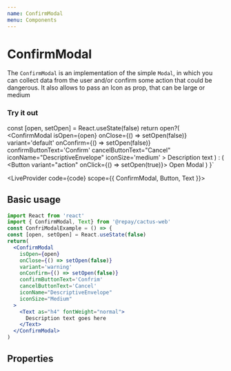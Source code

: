 ```yaml
---
name: ConfirmModal
menu: Components
---
```



# ConfirmModal

The `ConfirmModal` is an implementation of the simple `Modal`, in which you can collect data from the user and/or confirm some action that could be dangerous.
It also allows to pass an Icon as prop, that can be large or medium

### Try it out

  const [open, setOpen] = React.useState(false)
   return open?( 
     <ConfirmModal
      isOpen={open}
      onClose={() => setOpen(false)}
      variant='default'
      onConfirm={() => setOpen(false)}
      confirmButtonText='Confirm'
      cancelButtonText="Cancel"
      iconName="DescriptiveEnvelope"
      iconSize='medium'
    >
      <Text as="h4" fontWeight="normal">
        Description text
      </Text>
    </ConfirmModal>
  ) : (
    <Button variant="action" onClick={() => setOpen(true)}>
      Open Modal
    </Button>
  )
}`

<LiveProvider code={code} scope={{ ConfirmModal, Button, Text }}>
  <LiveEditor style={livePreviewStyle} style={livePreviewStyle} />
  <LiveError />
  <LivePreview />
</LiveProvider>

## Basic usage

```jsx
import React from 'react'
import { ConfirmModal, Text} from '@repay/cactus-web'
const ConfriModalExample = () => {
const [open, setOpen] = React.useState(false)
return(
  <ConfirmModal
    isOpen={open}
    onClose={() => setOpen(false)}
    variant='warning'
    onConfirm={() => setOpen(false)}
    confirmButtonText='Confrim'
    cancelButtonText='Cancel'
    iconName="DescriptiveEnvelope"
    iconSize="Medium"
  >
    <Text as="h4" fontWeight="normal">
      Description text goes here
    </Text>
  </ConfirmModal>
)
```

## Properties

<PropsTable of={ConfirmModal} />
